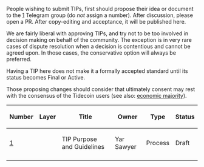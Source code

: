 People wishing to submit TIPs, first should propose their idea or document to the [https://t.me/TidecoinTDC] Telegram group (do <em>not</em> assign a number). After discussion, please open a PR. After copy-editing and acceptance, it will be published here.

We are fairly liberal with approving TIPs, and try not to be too involved in decision making on behalf of the community. The exception is in very rare cases of dispute resolution when a decision is contentious and cannot be agreed upon. In those cases, the conservative option will always be preferred.

Having a TIP here does not make it a formally accepted standard until its status becomes Final or Active.

Those proposing changes should consider that ultimately consent may rest with the consensus of the Tidecoin users (see also: [https://en.bitcoin.it/wiki/Economic_majority economic majority]).

{| class="wikitable sortable" style="width: auto; text-align: center; font-size: smaller; table-layout: fixed;"
!Number
!Layer
!Title
!Owner
!Type
!Status
|- style="background-color: #ffcfcf"
| [[tip-0001.mediawiki|1]]
|
| TIP Purpose and Guidelines
| Yar Sawyer
| Process
| Draft
|- style="background-color: #cfffcf"
|}

<!-- IMPORTANT!  See the instructions at the top of this page, do NOT JUST add TIPs here! -->
